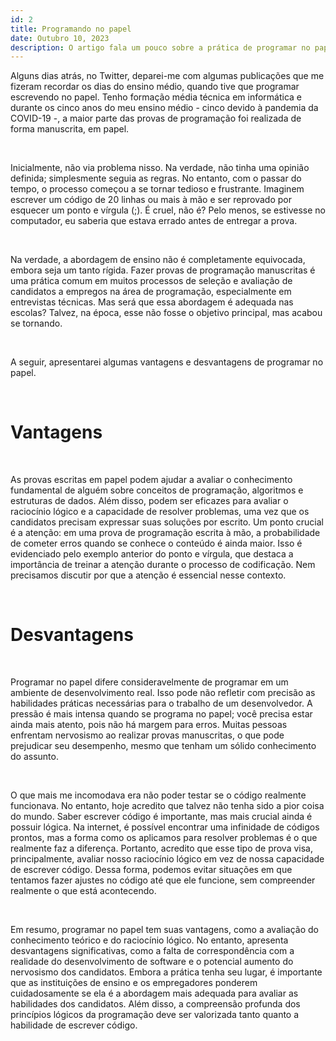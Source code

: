 ```yaml
---
id: 2     
title: Programando no papel    
date: Outubro 10, 2023
description: O artigo fala um pouco sobre a prática de programar no papel, abordando alguma das suas vantagens e desvantagens
---
```


Alguns dias atrás, no Twitter, deparei-me com algumas publicações que me fizeram recordar os dias do ensino médio, quando tive que programar escrevendo no papel. Tenho formação média técnica em informática e durante os cinco anos do meu ensino médio - cinco devido à pandemia da COVID-19 -, a maior parte das provas de programação foi realizada de forma manuscrita, em papel.

<br />

Inicialmente, não via problema nisso. Na verdade, não tinha uma opinião definida; simplesmente seguia as regras. No entanto, com o passar do tempo, o processo começou a se tornar tedioso e frustrante. Imaginem escrever um código de 20 linhas ou mais à mão e ser reprovado por esquecer um ponto e vírgula (;). É cruel, não é? Pelo menos, se estivesse no computador, eu saberia que estava errado antes de entregar a prova.

<br />

Na verdade, a abordagem de ensino não é completamente equivocada, embora seja um tanto rígida. Fazer provas de programação manuscritas é uma prática comum em muitos processos de seleção e avaliação de candidatos a empregos na área de programação, especialmente em entrevistas técnicas. Mas será que essa abordagem é adequada nas escolas? Talvez, na época, esse não fosse o objetivo principal, mas acabou se tornando.

<br />

A seguir, apresentarei algumas vantagens e desvantagens de programar no papel.

<br />

<h1 className="mt-2 sm:mt-4 md:mt-6 lg:mt-8 xl:mt-10 border-b pb-2 font-extrabold text-xl sm:text-xl md:text-xl lg:text-2xl xl:text-2xl tracking-tight transition-colors first:mt-0">Vantagens</h1>

<br />

As provas escritas em papel podem ajudar a avaliar o conhecimento fundamental de alguém sobre conceitos de programação, algoritmos e estruturas de dados. Além disso, podem ser eficazes para avaliar o raciocínio lógico e a capacidade de resolver problemas, uma vez que os candidatos precisam expressar suas soluções por escrito. Um ponto crucial é a atenção: em uma prova de programação escrita à mão, a probabilidade de cometer erros quando se conhece o conteúdo é ainda maior. Isso é evidenciado pelo exemplo anterior do ponto e vírgula, que destaca a importância de treinar a atenção durante o processo de codificação. Nem precisamos discutir por que a atenção é essencial nesse contexto.

<br />

<h1 className="mt-2 sm:mt-4 md:mt-6 lg:mt-8 xl:mt-10 border-b pb-2 font-extrabold text-xl sm:text-xl md:text-xl lg:text-2xl xl:text-2xl tracking-tight transition-colors first:mt-0">Desvantagens</h1>

<br />

Programar no papel difere consideravelmente de programar em um ambiente de desenvolvimento real. Isso pode não refletir com precisão as habilidades práticas necessárias para o trabalho de um desenvolvedor. A pressão é mais intensa quando se programa no papel; você precisa estar ainda mais atento, pois não há margem para erros. Muitas pessoas enfrentam nervosismo ao realizar provas manuscritas, o que pode prejudicar seu desempenho, mesmo que tenham um sólido conhecimento do assunto.

<br />

O que mais me incomodava era não poder testar se o código realmente funcionava. No entanto, hoje acredito que talvez não tenha sido a pior coisa do mundo. Saber escrever código é importante, mas mais crucial ainda é possuir lógica. Na internet, é possível encontrar uma infinidade de códigos prontos, mas a forma como os aplicamos para resolver problemas é o que realmente faz a diferença. Portanto, acredito que esse tipo de prova visa, principalmente, avaliar nosso raciocínio lógico em vez de nossa capacidade de escrever código. Dessa forma, podemos evitar situações em que tentamos fazer ajustes no código até que ele funcione, sem compreender realmente o que está acontecendo.

<br />

Em resumo, programar no papel tem suas vantagens, como a avaliação do conhecimento teórico e do raciocínio lógico. No entanto, apresenta desvantagens significativas, como a falta de correspondência com a realidade do desenvolvimento de software e o potencial aumento do nervosismo dos candidatos. Embora a prática tenha seu lugar, é importante que as instituições de ensino e os empregadores ponderem cuidadosamente se ela é a abordagem mais adequada para avaliar as habilidades dos candidatos. Além disso, a compreensão profunda dos princípios lógicos da programação deve ser valorizada tanto quanto a habilidade de escrever código.
